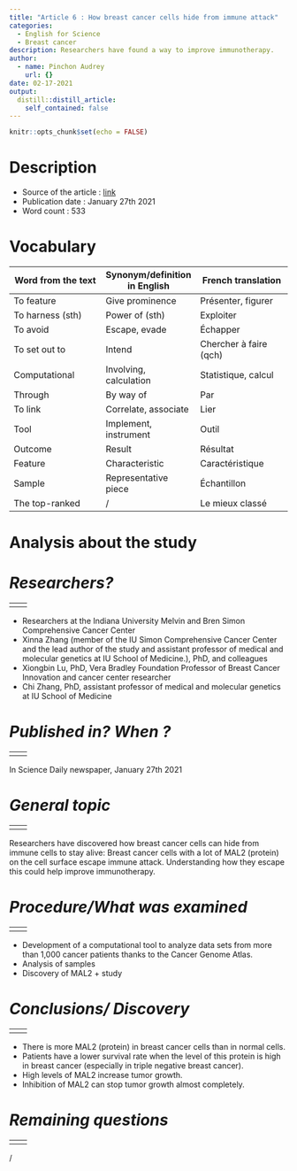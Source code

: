```yaml
---
title: "Article 6 : How breast cancer cells hide from immune attack"
categories: 
  - English for Science
  - Breast cancer 
description: Researchers have found a way to improve immunotherapy.
author:
  - name: Pinchon Audrey
    url: {}
date: 02-17-2021
output:
  distill::distill_article:
    self_contained: false
---
```


```r
knitr::opts_chunk$set(echo = FALSE)
```

# __Description__
- Source of the article : [link](https://www.sciencedaily.com/releases/2021/01/210127140132.htm)
- Publication date : January 27th 2021
- Word count : 533

# __Vocabulary__
| Word from the text | Synonym/definition in English | French translation |
| --- | --- | --- |
| To feature | Give prominence | Présenter, figurer |
| To harness (sth) | Power of (sth) | Exploiter |
| To avoid | Escape, evade | Échapper |
| To set out to | Intend | Chercher à faire (qch) |
| Computational | Involving, calculation | Statistique, calcul |
| Through | By way of | Par |
| To link | Correlate, associate | Lier |
| Tool | Implement, instrument | Outil |
| Outcome | Result | Résultat |
| Feature | Characteristic |Caractéristique |
| Sample | Representative piece | Échantillon |
| The top-ranked | / | Le mieux classé |

# __Analysis about the study__

# *__Researchers?__*
|  
| --- | --- |
|  |  |
-	Researchers at the Indiana University Melvin and Bren Simon Comprehensive Cancer Center 
-	Xinna Zhang (member of the IU Simon Comprehensive Cancer Center and the lead author of the study and assistant professor of medical and molecular genetics at IU School of Medicine.), PhD, and colleagues
-	Xiongbin Lu, PhD, Vera Bradley Foundation Professor of Breast Cancer Innovation and cancer center researcher
-	Chi Zhang, PhD, assistant professor of medical and molecular genetics at IU School of Medicine

# *__Published in? When ?__*
|  
| --- | --- |
|  |  |
In Science Daily newspaper, January 27th 2021

# *__General topic__* 
|  
| --- | --- |
|  |  |
Researchers have discovered how breast cancer cells can hide from immune cells to stay alive: Breast cancer cells with a lot of MAL2 (protein) on the cell surface escape immune attack. Understanding how they escape this could help improve immunotherapy.

# *__Procedure/What was examined__*
|  
| --- | --- |
|  |  |
-	Development of a computational tool to analyze data sets from more than 1,000 cancer patients thanks to the Cancer Genome Atlas.  
-	Analysis of samples
-	Discovery of MAL2 + study 

# *__Conclusions/ Discovery__*
|  
| --- | --- |
|  |  |
-	There is more MAL2 (protein) in breast cancer cells than in normal cells. 
-	Patients have a lower survival rate when the level of this protein is high in breast cancer (especially in triple negative breast cancer).
-	High levels of MAL2 increase tumor growth. 
-	Inhibition of MAL2 can stop tumor growth almost completely.

# *__Remaining questions__*
|  
| --- | --- |
|  |  |
/
